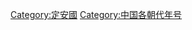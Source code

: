 {{Catnav|頁面分類|历史|年号|中国年号}}
{{Catnav|頁面分類|历史|各國歷史|中国历史|中国年号}}

[[Category:定安國|Category:定安國]]
[[Category:中国各朝代年号|Category:中国各朝代年号]]